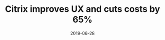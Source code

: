 ---
title: Citrix improves UX and cuts costs by 65%
description: A short reflection on user experience and design.
date: 2019-06-28
readingTime: 1
---